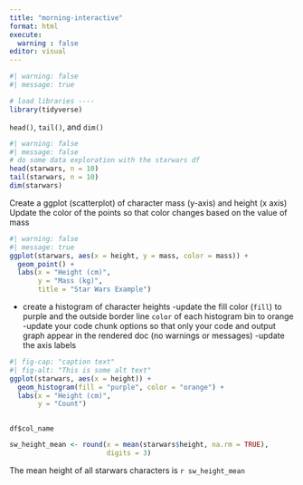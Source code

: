 ```yaml
---
title: "morning-interactive"
format: html
execute:
  warning : false
editor: visual
---
```

```r
#| warning: false
#| message: true

# load libraries ----
library(tidyverse)
```

`head()`, `tail()`, and `dim()`

```r
#| warning: false
#| message: false
# do some data exploration with the starwars df
head(starwars, n = 10) 
tail(starwars, n = 10)
dim(starwars)
```
Create a ggplot (scatterplot) of character mass (y-axis) and height (x axis)
Update the color of the points so that color changes based on the value of mass
```r
#| warning: false
#| message: true
ggplot(starwars, aes(x = height, y = mass, color = mass)) +
  geom_point() +
  labs(x = "Height (cm)",
       y = "Mass (kg)",
       title = "Star Wars Example")
```

- create a histogram of character heights
-update the fill color (`fill`) to purple and the outside border line `color` of each histogram bin to orange
-update your code chunk options so that only your code and output graph appear in the rendered doc (no warnings or messages)
-update the axis labels
```r

#| fig-cap: "caption text"
#| fig-alt: "This is some alt text"
ggplot(starwars, aes(x = height)) +
  geom_histogram(fill = "purple", color = "orange") +
  labs(x = "Height (cm)",
       y = "Count")
  
```

`df$col_name`
```r
sw_height_mean <- round(x = mean(starwars$height, na.rm = TRUE),
                        digits = 3)


```

The mean height of all starwars characters is `r sw_height_mean`





